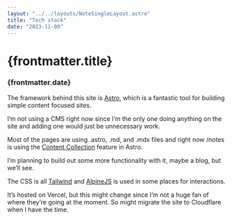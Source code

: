 ```yaml
---
layout: "../../layouts/NoteSingleLayout.astro"
title: "Tech stack"
date: "2023-11-09"
---
```

# {frontmatter.title}
### {frontmatter.date}

The framework behind this site is [Astro](https://astro.build/), which is a fantastic tool for building simple content focused sites.

I’m not using a CMS right now since I’m the only one doing anything on the site and adding one would just be unnecessary work.

Most of the pages are using .astro, .md, and .mdx files and right now /notes is using the [Content Collection](https://docs.astro.build/en/guides/content-collections/) feature in Astro.

I’m planning to build out some more functionality with it, maybe a blog, but we’ll see.

The CSS is all [Tailwind](https://tailwindcss.com/) and [AlpineJS](https://alpinejs.dev) is used in some places for interactions.

It’s hosted on Vercel, but this might change since I’m not a huge fan of where they’re going at the moment. So might migrate the site to Cloudflare when I have the time.
